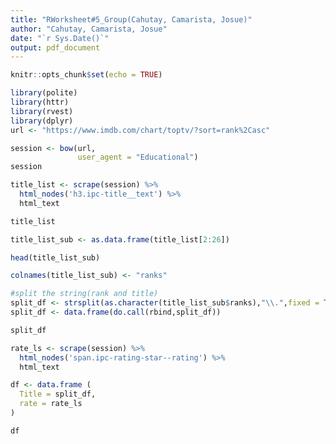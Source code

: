 ```yaml
---
title: "RWorksheet#5_Group(Cahutay, Camarista, Josue)"
author: "Cahutay, Camarista, Josue"
date: "`r Sys.Date()`"
output: pdf_document
---
```


```r
knitr::opts_chunk$set(echo = TRUE)
```

```r
library(polite)
library(httr)
library(rvest)
library(dplyr)
url <- "https://www.imdb.com/chart/toptv/?sort=rank%2Casc"

session <- bow(url, 
               user_agent = "Educational")
session
```

```r
title_list <- scrape(session) %>%
  html_nodes('h3.ipc-title__text') %>% 
  html_text

title_list
```


```r
title_list_sub <- as.data.frame(title_list[2:26])

head(title_list_sub)
```

```r
colnames(title_list_sub) <- "ranks"

#split the string(rank and title)
split_df <- strsplit(as.character(title_list_sub$ranks),"\\.",fixed = TRUE)
split_df <- data.frame(do.call(rbind,split_df))

split_df
```

```r
rate_ls <- scrape(session) %>%
  html_nodes('span.ipc-rating-star--rating') %>%
  html_text

df <- data.frame (
  Title = split_df,
  rate = rate_ls
)

df
```

